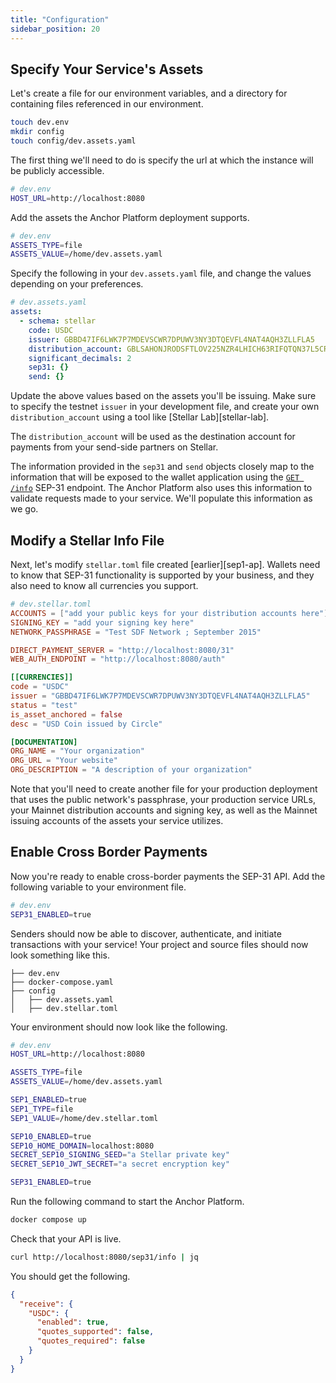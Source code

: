 ```yaml
---
title: "Configuration"
sidebar_position: 20
---
```



## Specify Your Service's Assets

Let's create a file for our environment variables, and a directory for containing files referenced in our environment.

<CodeExample>

```bash
touch dev.env
mkdir config
touch config/dev.assets.yaml
```

</CodeExample>

The first thing we'll need to do is specify the url at which the instance will be publicly accessible.

<CodeExample>

```bash
# dev.env
HOST_URL=http://localhost:8080
```

</CodeExample>

Add the assets the Anchor Platform deployment supports.

<CodeExample>

```bash
# dev.env
ASSETS_TYPE=file
ASSETS_VALUE=/home/dev.assets.yaml
```

</CodeExample>

Specify the following in your `dev.assets.yaml` file, and change the values depending on your preferences.

<CodeExample>

```yaml
# dev.assets.yaml
assets:
  - schema: stellar
    code: USDC
    issuer: GBBD47IF6LWK7P7MDEVSCWR7DPUWV3NY3DTQEVFL4NAT4AQH3ZLLFLA5
    distribution_account: GBLSAHONJRODSFTLOV225NZR4LHICH63RIFQTQN37L5CRTR2IMQ5UEK7
    significant_decimals: 2
    sep31: {}
    send: {}
```

</CodeExample>

Update the above values based on the assets you'll be issuing. Make sure to specify the testnet `issuer` in your development file, and create your own `distribution_account` using a tool like [Stellar Lab][stellar-lab].

The `distribution_account` will be used as the destination account for payments from your send-side partners on Stellar.

The information provided in the `sep31` and `send` objects closely map to the information that will be exposed to the wallet application using the [`GET /info`][sep31-get-info] SEP-31 endpoint. The Anchor Platform also uses this information to validate requests made to your service. We'll populate this information as we go.

## Modify a Stellar Info File

Next, let's modify `stellar.toml` file created [earlier][sep1-ap]. Wallets need to know that SEP-31 functionality is supported by your business, and they also need to know all currencies you support.

<CodeExample>

```toml
# dev.stellar.toml
ACCOUNTS = ["add your public keys for your distribution accounts here"]
SIGNING_KEY = "add your signing key here"
NETWORK_PASSPHRASE = "Test SDF Network ; September 2015"

DIRECT_PAYMENT_SERVER = "http://localhost:8080/31"
WEB_AUTH_ENDPOINT = "http://localhost:8080/auth"

[[CURRENCIES]]
code = "USDC"
issuer = "GBBD47IF6LWK7P7MDEVSCWR7DPUWV3NY3DTQEVFL4NAT4AQH3ZLLFLA5"
status = "test"
is_asset_anchored = false
desc = "USD Coin issued by Circle"

[DOCUMENTATION]
ORG_NAME = "Your organization"
ORG_URL = "Your website"
ORG_DESCRIPTION = "A description of your organization"
```

</CodeExample>

Note that you'll need to create another file for your production deployment that uses the public network's passphrase, your production service URLs, your Mainnet distribution accounts and signing key, as well as the Mainnet issuing accounts of the assets your service utilizes.

## Enable Cross Border Payments

Now you're ready to enable cross-border payments the SEP-31 API. Add the following variable to your environment file.

<CodeExample>

```bash
# dev.env
SEP31_ENABLED=true
```

</CodeExample>

Senders should now be able to discover, authenticate, and initiate transactions with your service! Your project and source files should now look something like this.

<CodeExample>

```
├── dev.env
├── docker-compose.yaml
├── config
│   ├── dev.assets.yaml
│   ├── dev.stellar.toml
```

</CodeExample>

Your environment should now look like the following.

<CodeExample>

```bash
# dev.env
HOST_URL=http://localhost:8080

ASSETS_TYPE=file
ASSETS_VALUE=/home/dev.assets.yaml

SEP1_ENABLED=true
SEP1_TYPE=file
SEP1_VALUE=/home/dev.stellar.toml

SEP10_ENABLED=true
SEP10_HOME_DOMAIN=localhost:8080
SECRET_SEP10_SIGNING_SEED="a Stellar private key"
SECRET_SEP10_JWT_SECRET="a secret encryption key"

SEP31_ENABLED=true
```

</CodeExample>

[sep31-get-info]: https://github.com/stellar/stellar-protocol/blob/master/ecosystem/sep-0031.md#get-info

Run the following command to start the Anchor Platform.

<CodeExample>

```bash
docker compose up
```

</CodeExample>

Check that your API is live.

<CodeExample>

```bash
curl http://localhost:8080/sep31/info | jq
```

</CodeExample>

You should get the following.

<CodeExample>

```json
{
  "receive": {
    "USDC": {
      "enabled": true,
      "quotes_supported": false,
      "quotes_required": false
    }
  }
}
```

</CodeExample>
